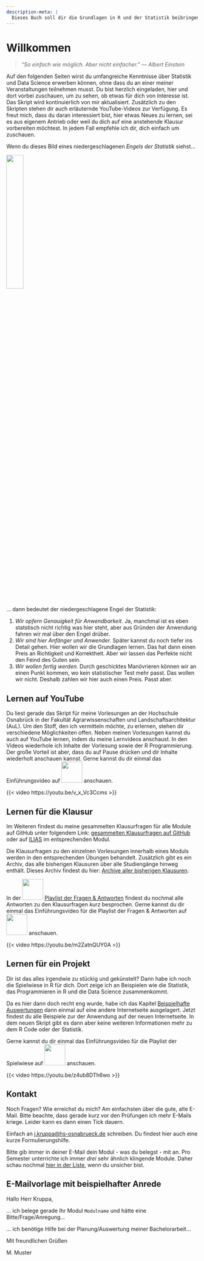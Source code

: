 ```yaml
---
description-meta: |
  Dieses Buch soll dir die Grundlagen in R und der Statistik beibringen.
---
```


# Willkommen {.unnumbered}

> *"So einfach wie möglich. Aber nicht einfacher." --- Albert Einstein*

Auf den folgenden Seiten wirst du umfangreiche Kenntnisse über Statistik und Data Science erwerben können, ohne dass du an einer meiner Veranstaltungen teilnehmen musst. Du bist herzlich eingeladen, hier und dort vorbei zuschauen, um zu sehen, ob etwas für dich von Interesse ist. Das Skript wird kontinuierlich von mir aktualisiert. Zusätzlich zu den Skripten stehen dir auch erläuternde YouTube-Videos zur Verfügung. Es freut mich, dass du daran interessiert bist, hier etwas Neues zu lernen, sei es aus eigenem Antrieb oder weil du dich auf eine anstehende Klausur vorbereiten möchtest. In jedem Fall empfehle ich dir, dich einfach um zuschauen.

Wenn du dieses Bild eines niedergeschlagenen *Engels der Statistik* siehst...

![](images/angel_01.png){fig-align="center" width="30%"}

... dann bedeutet der niedergeschlagene Engel der Statistik:

1)  *Wir opfern Genauigkeit für Anwendbarkeit.* Ja, manchmal ist es eben statstisch nicht richtig was hier steht, aber aus Gründen der Anwendung fahren wir mal über den Engel drüber.
2)  *Wir sind hier Anfänger und Anwender.* Später kannst du noch tiefer ins Detail gehen. Hier wollen wir die Grundlagen lernen. Das hat dann einen Preis an Richtigkeit und Korrektheit. Aber wir lassen das Perfekte nicht den Feind des Guten sein.
3)  *Wir wollen fertig werden.* Durch geschicktes Manövrieren können wir an einen Punkt kommen, wo kein statistischer Test mehr passt. Das wollen wir nicht. Deshalb zahlen wir hier auch einen Preis. Passt aber.

## Lernen auf YouTube

Du liest gerade das Skript für meine Vorlesungen an der Hochschule Osnabrück in der Fakultät Agrarwissenschaften und Landschaftsarchitektur (AuL). Um den Stoff, den ich vermitteln möchte, zu erlernen, stehen dir verschiedene Möglichkeiten offen. Neben meinen Vorlesungen kannst du auch auf YouTube lernen, indem du meine Lernvideos anschaust. In den Videos wiederhole ich Inhalte der Vorlesung sowie der R Programmierung. Der große Vorteil ist aber, dass du auf Pause drücken und dir Inhalte wiederholt anschauen kannst. Gerne kannst du dir einmal das Einführungsvideo auf ![](images/youtube.png){fig-align="center" width="55"} anschauen.

{{< video https://youtu.be/v_x_Vc3Ccms >}}

## Lernen für die Klausur

Im Weiteren findest du meine gesammelten Klausurfragen für alle Module auf GitHub unter folgendem Link: [gesammelten Klausurfragen auf GitHub](https://github.com/jkruppa/exam/blob/main/Gesammelte_Klausurfragen_Bio_Data_Science.pdf) oder auf [ILIAS](https://lms.hs-osnabrueck.de/) im entsprechenden Modul.

Die Klausurfragen zu den einzelnen Vorlesungen innerhalb eines Moduls werden in den entsprechenden Übungen behandelt. Zusätzlich gibt es ein Archiv, das alle bisherigen Klausuren über alle Studiengänge hinweg enthält. Dieses Archiv findest du hier: [Archive aller bisherigen Klausuren](https://github.com/jkruppa/archive).

In der ![](images/youtube.png){fig-align="center" width="55"} [Playlist der Fragen & Antworten](https://www.youtube.com/playlist?list=PLe51bCp9JvEHxsispwEyTp6B9bqNZ1EmJ) findest du nochmal alle Antworten zu den Klausurfragen *kurz* besprochen. Gerne kannst du dir einmal das Einführungsvideo für die Playlist der Fragen & Antworten auf ![](images/youtube.png){fig-align="center" width="55"} anschauen.

{{< video https://youtu.be/m2ZatnQUY0A >}}

## Lernen für ein Projekt

Dir ist das alles irgendwie zu stückig und gekünstelt? Dann habe ich noch die Spielwiese in R für dich. Dort zeige ich an Beispielen wie die Statistik, das Programmieren in R und die Data Science zusammenkommt.

Da es hier dann doch recht eng wurde, habe ich das Kapitel [Beispielhafte Auswertungen](https://jkruppa.github.io/application/) dann einmal auf eine andere Internetseite ausgelagert. Jetzt findest du alle Beispiele zur der Anwendung auf der neuen Internetseite. In dem neuen Skript gibt es dann aber keine weiteren Informationen mehr zu dem R Code oder der Statistik.

Gerne kannst du dir einmal das Einführungsvideo für die Playlist der Spielwiese auf ![](images/youtube.png){fig-align="center" width="55"} anschauen.

{{< video https://youtu.be/z4ub8DTh6wo >}}

## Kontakt

Noch Fragen? Wie erreichst du mich? Am einfachsten über die gute, alte E-Mail. Bitte beachte, dass gerade kurz vor den Prüfungen ich mehr E-Mails kriege. Leider kann es dann einen Tick dauern.

Einfach an [j.kruppa\@hs-osnabrueck.de](mailto:j.kruppa@hs-osnabrueck.de){.email} schreiben. Du findest hier auch eine kurze Formulierungshilfe.

Bitte gib immer in deiner E-Mail dein Modul - was du belegst - mit an. Pro Semester unterrichte ich immer *drei* sehr ähnlich klingende Module. Daher schau nochmal [hier in der Liste](#sec-vorlesungen-hs), wenn du unsicher bist.

::: callout-tip
## E-Mailvorlage mit beispielhafter Anrede

Hallo Herr Kruppa,

... ich belege gerade Ihr Modul `Modulname` und hätte eine Bitte/Frage/Anregung...

... ich benötige Hilfe bei der Planung/Auswertung meiner Bachelorarbeit...

Mit freundlichen Grüßen

M. Muster
:::
